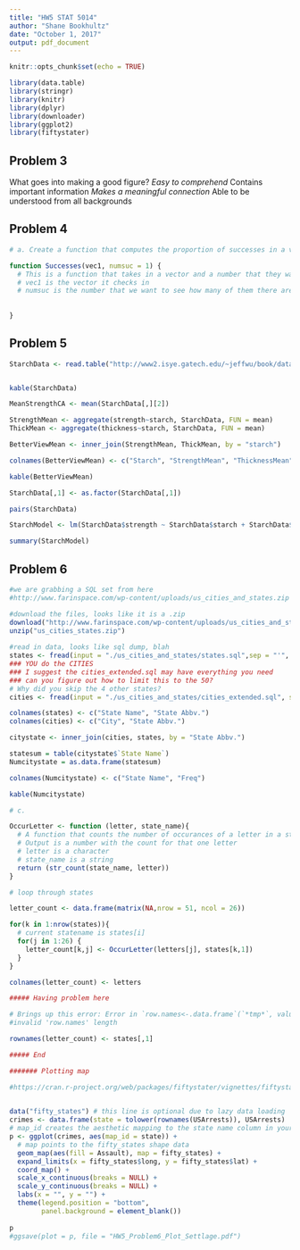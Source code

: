 ```yaml
---
title: "HW5 STAT 5014"
author: "Shane Bookhultz"
date: "October 1, 2017"
output: pdf_document
---
```


```r
knitr::opts_chunk$set(echo = TRUE)
```

```r

library(data.table)
library(stringr)
library(knitr)
library(dplyr)
library(downloader)
library(ggplot2)
library(fiftystater)

```


## Problem 3

What goes into making a good figure?
*Easy to comprehend
*Contains important information
*Makes a meaningful connection
*Able to be understood from all backgrounds

## Problem 4

```r

# a. Create a function that computes the proportion of successes in a vector

function Successes(vec1, numsuc = 1) {
  # This is a function that takes in a vector and a number that they want to be the success of and returns the proportion of successes in the vector
  # vec1 is the vector it checks in
  # numsuc is the number that we want to see how many of them there are
  
  
}

```

## Problem 5 

```r

StarchData <- read.table("http://www2.isye.gatech.edu/~jeffwu/book/data/starch.dat", header = T, sep = "", stringsAsFactors = F)


kable(StarchData)

MeanStrengthCA <- mean(StarchData[,][2])

StrengthMean <- aggregate(strength~starch, StarchData, FUN = mean)
ThickMean <- aggregate(thickness~starch, StarchData, FUN = mean)

BetterViewMean <- inner_join(StrengthMean, ThickMean, by = "starch")

colnames(BetterViewMean) <- c("Starch", "StrengthMean", "ThicknessMean")

kable(BetterViewMean)

StarchData[,1] <- as.factor(StarchData[,1])

pairs(StarchData)

StarchModel <- lm(StarchData$strength ~ StarchData$starch + StarchData$thickness)

summary(StarchModel)
```

## Problem 6

```r

#we are grabbing a SQL set from here
#http://www.farinspace.com/wp-content/uploads/us_cities_and_states.zip

#download the files, looks like it is a .zip
download("http://www.farinspace.com/wp-content/uploads/us_cities_and_states.zip",dest="us_cities_states.zip")
unzip("us_cities_states.zip")
    
#read in data, looks like sql dump, blah
states <- fread(input = "./us_cities_and_states/states.sql",sep = "'", sep2 = ",", header = F, select = c(2,4))
### YOU do the CITIES  
### I suggest the cities_extended.sql may have everything you need
### can you figure out how to limit this to the 50?
# Why did you skip the 4 other states?
cities <- fread(input = "./us_cities_and_states/cities_extended.sql", sep = "'", sep2 = ",", header = F, select = c(2,4))

colnames(states) <- c("State Name", "State Abbv.")
colnames(cities) <- c("City", "State Abbv.")

citystate <- inner_join(cities, states, by = "State Abbv.")

statesum = table(citystate$`State Name`)
Numcitystate = as.data.frame(statesum)

colnames(Numcitystate) <- c("State Name", "Freq")

kable(Numcitystate)

# c. 

OccurLetter <- function (letter, state_name){
  # A function that counts the number of occurances of a letter in a string (state_name)
  # Output is a number with the count for that one letter
  # letter is a character
  # state_name is a string
  return (str_count(state_name, letter))
}

# loop through states

letter_count <- data.frame(matrix(NA,nrow = 51, ncol = 26))

for(k in 1:nrow(states)){
  # current statename is states[i]
  for(j in 1:26) {
    letter_count[k,j] <- OccurLetter(letters[j], states[k,1]) 
  }
}

colnames(letter_count) <- letters

##### Having problem here

# Brings up this error: Error in `row.names<-.data.frame`(`*tmp*`, value = value) : 
#invalid 'row.names' length

rownames(letter_count) <- states[,1]

##### End 

####### Plotting map

#https://cran.r-project.org/web/packages/fiftystater/vignettes/fiftystater.html

    
data("fifty_states") # this line is optional due to lazy data loading
crimes <- data.frame(state = tolower(rownames(USArrests)), USArrests)
# map_id creates the aesthetic mapping to the state name column in your data
p <- ggplot(crimes, aes(map_id = state)) + 
  # map points to the fifty_states shape data
  geom_map(aes(fill = Assault), map = fifty_states) + 
  expand_limits(x = fifty_states$long, y = fifty_states$lat) +
  coord_map() +
  scale_x_continuous(breaks = NULL) + 
  scale_y_continuous(breaks = NULL) +
  labs(x = "", y = "") +
  theme(legend.position = "bottom", 
        panel.background = element_blank())
    
p
#ggsave(plot = p, file = "HW5_Problem6_Plot_Settlage.pdf")

```

